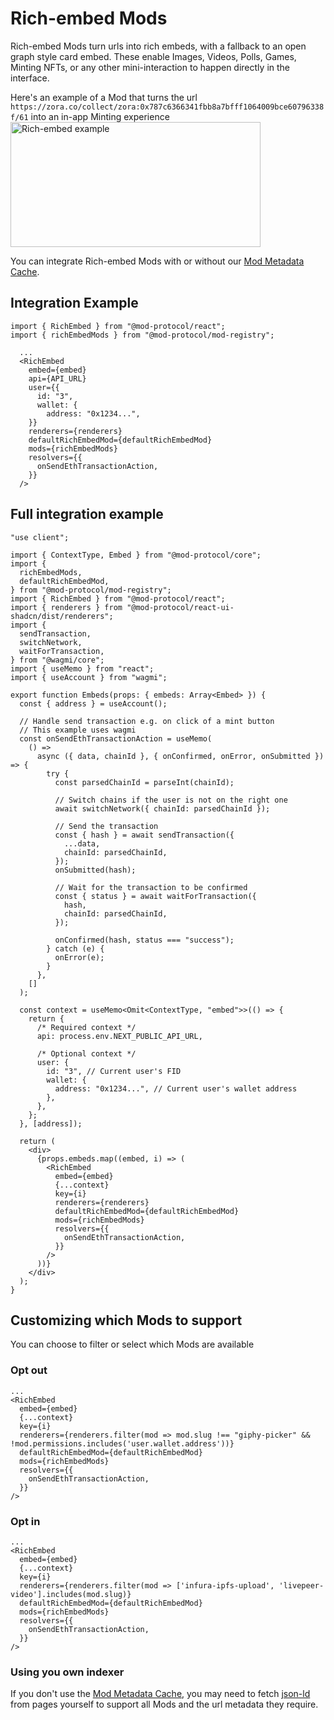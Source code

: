 
# Rich-embed Mods

Rich-embed Mods turn urls into rich embeds, with a fallback to an open graph style card embed. These enable Images, Videos, Polls, Games, Minting NFTs,
or any other mini-interaction to happen directly in the interface.

Here's an example of a Mod that turns the url `https://zora.co/collect/zora:0x787c6366341fbb8a7bfff1064009bce60796338f/61` into an in-app Minting experience
<Image src="/rich-embed.png" alt="Rich-embed example" width="400" height="200" />


You can integrate Rich-embed Mods with or without our [Mod Metadata Cache](../metadata-cache.mdx).


## Integration Example

```tsx
import { RichEmbed } from "@mod-protocol/react";
import { richEmbedMods } from "@mod-protocol/mod-registry";

  ...
  <RichEmbed
    embed={embed}
    api={API_URL}
    user={{
      id: "3",
      wallet: {
        address: "0x1234...",
    }}
    renderers={renderers}
    defaultRichEmbedMod={defaultRichEmbedMod}
    mods={richEmbedMods}
    resolvers={{
      onSendEthTransactionAction,
    }}
  />
```

## Full integration example

```tsx
"use client";

import { ContextType, Embed } from "@mod-protocol/core";
import {
  richEmbedMods,
  defaultRichEmbedMod,
} from "@mod-protocol/mod-registry";
import { RichEmbed } from "@mod-protocol/react";
import { renderers } from "@mod-protocol/react-ui-shadcn/dist/renderers";
import {
  sendTransaction,
  switchNetwork,
  waitForTransaction,
} from "@wagmi/core";
import { useMemo } from "react";
import { useAccount } from "wagmi";

export function Embeds(props: { embeds: Array<Embed> }) {
  const { address } = useAccount();

  // Handle send transaction e.g. on click of a mint button
  // This example uses wagmi
  const onSendEthTransactionAction = useMemo(
    () =>
      async ({ data, chainId }, { onConfirmed, onError, onSubmitted }) => {
        try {
          const parsedChainId = parseInt(chainId);

          // Switch chains if the user is not on the right one
          await switchNetwork({ chainId: parsedChainId });

          // Send the transaction
          const { hash } = await sendTransaction({
            ...data,
            chainId: parsedChainId,
          });
          onSubmitted(hash);

          // Wait for the transaction to be confirmed
          const { status } = await waitForTransaction({
            hash,
            chainId: parsedChainId,
          });

          onConfirmed(hash, status === "success");
        } catch (e) {
          onError(e);
        }
      },
    []
  );

  const context = useMemo<Omit<ContextType, "embed">>(() => {
    return {
      /* Required context */
      api: process.env.NEXT_PUBLIC_API_URL,

      /* Optional context */
      user: {
        id: "3", // Current user's FID
        wallet: {
          address: "0x1234...", // Current user's wallet address
        },
      },
    };
  }, [address]);

  return (
    <div>
      {props.embeds.map((embed, i) => (
        <RichEmbed
          embed={embed}
          {...context}
          key={i}
          renderers={renderers}
          defaultRichEmbedMod={defaultRichEmbedMod}
          mods={richEmbedMods}
          resolvers={{
            onSendEthTransactionAction,
          }}
        />
      ))}
    </div>
  );
}
```

## Customizing which Mods to support

You can choose to filter or select which Mods are available

### Opt out

```tsx
...
<RichEmbed
  embed={embed}
  {...context}
  key={i}
  renderers={renderers.filter(mod => mod.slug !== "giphy-picker" && !mod.permissions.includes('user.wallet.address'))}
  defaultRichEmbedMod={defaultRichEmbedMod}
  mods={richEmbedMods}
  resolvers={{
    onSendEthTransactionAction,
  }}
/>
```

### Opt in

```tsx
...
<RichEmbed
  embed={embed}
  {...context}
  key={i}
  renderers={renderers.filter(mod => ['infura-ipfs-upload', 'livepeer-video'].includes(mod.slug)}
  defaultRichEmbedMod={defaultRichEmbedMod}
  mods={richEmbedMods}
  resolvers={{
    onSendEthTransactionAction,
  }}
/>
```

### Using you own indexer

If you don't use the [Mod Metadata Cache](../metadata-cache.mdx), you may need to fetch [json-ld](https://json-ld.org/) from pages yourself to support all Mods and the url metadata they require.
